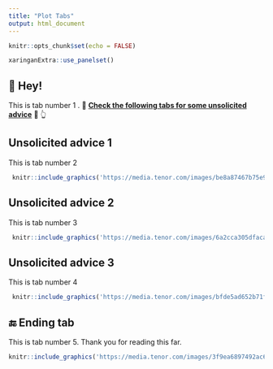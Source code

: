 ```yaml
---
title: "Plot Tabs"
output: html_document
---
```


```r
knitr::opts_chunk$set(echo = FALSE)
``` 

```r
xaringanExtra::use_panelset()
```
::: {.l-page}
::: {.panelset}
::: {.panel}
## 👋 Hey! {.panel-name}
 
This is tab number 1 . 🌟 [**Check the following tabs for some unsolicited advice**]{.ul} 🌟 👆
:::
 
::: {.panel}
## Unsolicited advice 1 {.panel-name}
 
This is tab number 2
 
```r
 knitr::include_graphics('https://media.tenor.com/images/be8a87467b75e9deaa6cfe8ad0b739a0/tenor.gif')
```
:::
 
::: {.panel}
## Unsolicited advice 2 {.panel-name}
 
This is tab number 3
 
```r
 knitr::include_graphics('https://media.tenor.com/images/6a2cca305dfacae61c5668dd1687ad55/tenor.gif')
```
:::
 
::: {.panel}
## Unsolicited advice 3 {.panel-name}
 
This is tab number 4
 
```r
 knitr::include_graphics('https://media.tenor.com/images/bfde5ad652b71fc9ded82c6ed760355b/tenor.gif')
```
:::
 
::: {.panel}
## 🔚 Ending tab {.panel-name}
 
This is tab number 5. Thank you for reading this far.
 
```r
knitr::include_graphics('https://media.tenor.com/images/3f9ea6897492ac63d0c46eb53ae79b11/tenor.gif')
```
:::
:::
:::